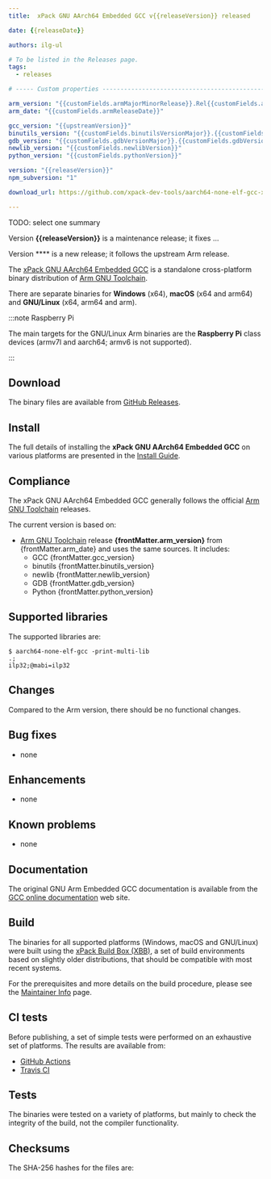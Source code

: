 ```yaml
---
title:  xPack GNU AArch64 Embedded GCC v{{releaseVersion}} released

date: {{releaseDate}}

authors: ilg-ul

# To be listed in the Releases page.
tags:
  - releases

# ----- Custom properties -----------------------------------------------------

arm_version: "{{customFields.armMajorMinorRelease}}.Rel{{customFields.armSubRelease}}"
arm_date: "{{customFields.armReleaseDate}}"

gcc_version: "{{upstreamVersion}}"
binutils_version: "{{customFields.binutilsVersionMajor}}.{{customFields.binutilsVersionMinor}}"
gdb_version: "{{customFields.gdbVersionMajor}}.{{customFields.gdbVersionMinor}}"
newlib_version: "{{customFields.newlibVersion}}"
python_version: "{{customFields.pythonVersion}}"

version: "{{releaseVersion}}"
npm_subversion: "1"

download_url: https://github.com/xpack-dev-tools/aarch64-none-elf-gcc-xpack/releases/tag/v{{releaseVersion}}/

---
```


TODO: select one summary

Version **{{releaseVersion}}** is a maintenance release; it fixes ...

Version **** is a new release; it follows the upstream Arm release.

<!-- truncate -->



The [xPack GNU AArch64 Embedded GCC](https://xpack.github.io/aarch64-none-elf-gcc/)
is a standalone cross-platform binary distribution of
[Arm GNU Toolchain](https://developer.arm.com/Tools%20and%20Software/GNU%20Toolchain).

There are separate binaries for **Windows** (x64),
**macOS** (x64 and arm64) and **GNU/Linux** (x64, arm64 and arm).

:::note Raspberry Pi

The main targets for the GNU/Linux Arm
binaries are the **Raspberry Pi** class devices (armv7l and aarch64;
armv6 is not supported).

:::

## Download

The binary files are available from <a href={frontMatter.download_url}>GitHub Releases</a>.

<Prerequisites/>

## Install

The full details of installing the **xPack GNU AArch64 Embedded GCC** on various platforms
are presented in the [Install Guide](/docs/install/).

## Compliance

The xPack GNU AArch64 Embedded GCC generally follows the official
[Arm GNU Toolchain](https://developer.arm.com/tools-and-software/open-source-software/developer-tools/gnu-toolchain/downloads/)
releases.

The current version is based on:

- [Arm GNU Toolchain](https://developer.arm.com/downloads/-/arm-gnu-toolchain-downloads/)
release **{frontMatter.arm_version}** from {frontMatter.arm_date}
and uses the same sources. It includes:
  - GCC {frontMatter.gcc_version}
  - binutils {frontMatter.binutils_version}
  - newlib {frontMatter.newlib_version}
  - GDB {frontMatter.gdb_version}
  - Python {frontMatter.python_version}

## Supported libraries

The supported libraries are:

```console
$ aarch64-none-elf-gcc -print-multi-lib
.;
ilp32;@mabi=ilp32
```

## Changes

Compared to the Arm version, there should be no functional changes.

## Bug fixes

- none

## Enhancements

- none

## Known problems

- none

## Documentation

The original GNU Arm Embedded GCC documentation is available from the
[GCC online documentation](https://gcc.gnu.org/onlinedocs/) web site.

## Build

The binaries for all supported platforms
(Windows, macOS and GNU/Linux) were built using the
[xPack Build Box (XBB)](https://xpack.github.io/xbb/), a set
of build environments based on slightly older distributions, that should be
compatible with most recent systems.

For the prerequisites and more details on the build procedure, please see the
[Maintainer Info](/docs/maintainer/) page.

## CI tests

Before publishing, a set of simple tests were performed on an exhaustive
set of platforms. The results are available from:

- [GitHub Actions](https://github.com/xpack-dev-tools/aarch64-none-elf-gcc-xpack/actions/)
- [Travis CI](https://app.travis-ci.com/github/xpack-dev-tools/aarch64-none-elf-gcc-xpack/builds/)

## Tests

The binaries were tested on a variety of platforms,
but mainly to check the integrity of the
build, not the compiler functionality.

## Checksums

The SHA-256 hashes for the files are:
